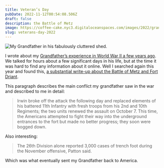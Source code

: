 ```yaml
---
title: Veteran’s Day
pubDate: 2022-11-12T00:54:08.506Z
draft: false
description: the Battle of Metz
image: https://coffee-cake.nyc3.digitaloceanspaces.com/images/2022/grandpa.jpeg
slug: veterans-day-2022
---
```


![My Grandfather in his fabulously cluttered shed.](https://coffee-cake.nyc3.digitaloceanspaces.com/images/2022/grandpa.jpeg)

I wrote about my [Grandfather’s experience in World War II a few years ago](https://www.builtwith.coffee/blog-posts/2018/11/veterans-day?searchterm=veteran). We talked for hours about a few significant days in his life, but at the time it was hard to find any information about it online. Well I searched again this year and found this, [a substantial write-up about the Battle of Metz and Fort Driant](https://warfarehistorynetwork.com/article/battle-of-metz-pattons-bloody-fortress-battle/).

This paragraph describes the main conflict my grandfather saw in the war and described to me in detail:

> Irwin broke off the attack the following day and replaced elements of his battered 11th Infantry with fresh troops from his 2nd and 10th Regiments; the two units renewed the assault on October 7. This time, the Americans attempted to fight their way into the underground entrances to the fort but made no better progress; they soon were bogged down.

Also interesting:

> The 26th Division alone reported 3,000 cases of trench foot during the November offensive, Patton said.

Which was what eventually sent my Grandfather back to America.